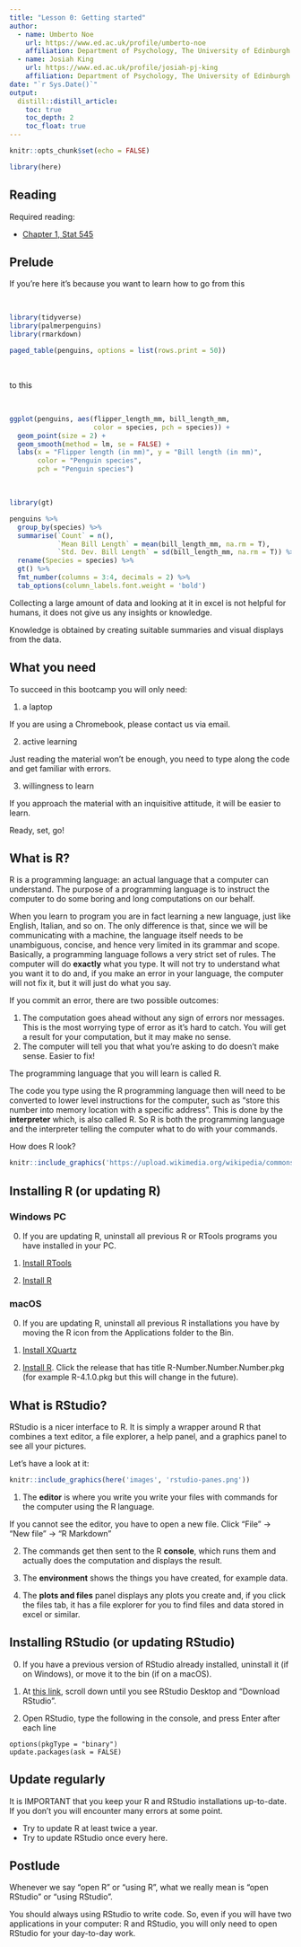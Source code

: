 ```yaml
---
title: "Lesson 0: Getting started"
author:
  - name: Umberto Noe
    url: https://www.ed.ac.uk/profile/umberto-noe
    affiliation: Department of Psychology, The University of Edinburgh
  - name: Josiah King
    url: https://www.ed.ac.uk/profile/josiah-pj-king
    affiliation: Department of Psychology, The University of Edinburgh
date: "`r Sys.Date()`"
output: 
  distill::distill_article:
    toc: true
    toc_depth: 2
    toc_float: true
---
```


```r
knitr::opts_chunk$set(echo = FALSE)

library(here)
```



## Reading

Required reading: 

- [Chapter 1, Stat 545](https://stat545.com/install.html)


## Prelude

If you're here it's because you want to learn how to go from this

<br>

```r
library(tidyverse)
library(palmerpenguins)
library(rmarkdown)

paged_table(penguins, options = list(rows.print = 50))
```

<br>

to this

<br>

```r
ggplot(penguins, aes(flipper_length_mm, bill_length_mm, 
                     color = species, pch = species)) +
  geom_point(size = 2) +
  geom_smooth(method = lm, se = FALSE) +
  labs(x = "Flipper length (in mm)", y = "Bill length (in mm)",
       color = "Penguin species",
       pch = "Penguin species")
```

<br>

```r
library(gt)

penguins %>%
  group_by(species) %>%
  summarise(`Count` = n(),
            `Mean Bill Length` = mean(bill_length_mm, na.rm = T),
            `Std. Dev. Bill Length` = sd(bill_length_mm, na.rm = T)) %>%
  rename(Species = species) %>%
  gt() %>%
  fmt_number(columns = 3:4, decimals = 2) %>%
  tab_options(column_labels.font.weight = 'bold')
```


Collecting a large amount of data and looking at it in excel is not helpful for humans, it does not give us any insights or knowledge.

Knowledge is obtained by creating suitable summaries and visual displays from the data.



## What you need

To succeed in this bootcamp you will only need:

1. a laptop
  
  If you are using a Chromebook, please contact us via email.
  
2. active learning
  
  Just reading the material won't be enough, you need to type along the code and get familiar with errors.
  
3. willingness to learn
  
  If you approach the material with an inquisitive attitude, it will be easier to learn.
  
  
Ready, set, go!



## What is R?

R is a programming language: an actual language that a computer can understand. The purpose of a programming language is to instruct the computer to do some boring and long computations on our behalf. 

When you learn to program you are in fact learning a new language, just like English, Italian, and so on. The only difference is that, since we will be communicating with a machine, the language itself needs to be unambiguous, concise, and hence very limited in its grammar and scope. Basically, a programming language follows a very strict set of rules. The computer will do **exactly** what you type. It will not try to understand what you want it to do and, if you make an error in your language, the computer will not fix it, but it will just do what you say. 

If you commit an error, there are two possible outcomes:

1. The computation goes ahead without any sign of errors nor messages. This is the most worrying type of error as it's hard to catch. You will get a result for your computation, but it may make no sense.
2. The computer will tell you that what you're asking to do doesn't make sense. Easier to fix!


The programming language that you will learn is called R.


The code you type using the R programming language then will need to be converted to lower level instructions for the computer, such as "store this number into memory location with a specific address". This is done by the **interpreter** which, is also called R. So R is both the programming language and the interpreter telling the computer what to do with your commands.


How does R look?

```r
knitr::include_graphics('https://upload.wikimedia.org/wikipedia/commons/0/01/R_terminal.jpg')
```



## Installing R (or updating R)


### Windows PC

0. If you are updating R, uninstall all previous R or RTools programs you have installed in your PC. 

1. [Install RTools](https://cran.r-project.org/bin/windows/Rtools/)

2. [Install R](https://cran.r-project.org/bin/windows/base/)


### macOS

0. If you are updating R, uninstall all previous R installations you have by moving the R icon from the Applications folder to the Bin.

1. [Install XQuartz](http://xquartz.macosforge.org/)

2. [Install R](https://cran.r-project.org/bin/macosx/). Click the release that has title R-Number.Number.Number.pkg (for example R-4.1.0.pkg but this will change in the future).



## What is RStudio?

RStudio is a nicer interface to R. It is simply a wrapper around R that combines a text editor, a file explorer, a help panel, and a graphics panel to see all your pictures.

Let's have a look at it:

```r
knitr::include_graphics(here('images', 'rstudio-panes.png'))
```

1. The __editor__ is where you write you write your files with commands for the computer using the R language.
  
  If you cannot see the editor, you have to open a new file. Click "File" -> "New file" -> "R Markdown"

2. The commands get then sent to the R __console__, which runs them and actually does the computation and displays the result.

3. The __environment__ shows the things you have created, for example data.

4. The __plots and files__ panel displays any plots you create and, if you click the files tab, it has a file explorer for you to find files and data stored in excel or similar.




## Installing RStudio (or updating RStudio)

0. If you have a previous version of RStudio already installed, uninstall it (if on Windows), or move it to the bin (if on a macOS).

1. At [this link](https://www.rstudio.com/products/rstudio/download/), scroll down until you see RStudio Desktop and "Download RStudio".

2. Open RStudio, type the following in the console, and press Enter after each line

```
options(pkgType = "binary")
update.packages(ask = FALSE)
```



## Update regularly

It is IMPORTANT that you keep your R and RStudio installations up-to-date. If you don't you will encounter many errors at some point.

- Try to update R at least twice a year.
- Try to update RStudio once every here.



## Postlude

Whenever we say "open R" or "using R", what we really mean is "open RStudio" or "using RStudio".

You should always using RStudio to write code. So, even if you will have two applications in your computer: R and RStudio, you will only need to open RStudio for your day-to-day work.


